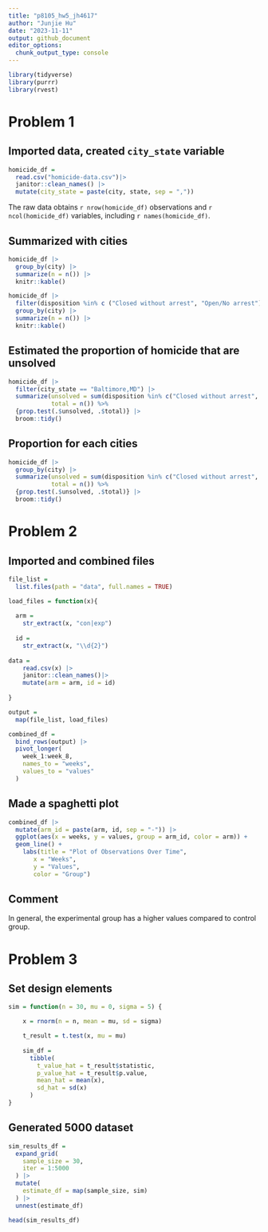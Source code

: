 ```yaml
---
title: "p8105_hw5_jh4617"
author: "Junjie Hu"
date: "2023-11-11"
output: github_document
editor_options: 
  chunk_output_type: console
---
```


```r
library(tidyverse)
library(purrr)
library(rvest)
```

# Problem 1

## Imported data, created `city_state` variable
```r
homicide_df =
  read.csv("homicide-data.csv")|>
  janitor::clean_names() |>
  mutate(city_state = paste(city, state, sep = ","))
```

The raw data obtains `r nrow(homicide_df)` observations and `r ncol(homicide_df)` variables, including `r names(homicide_df)`.

## Summarized with cities
```r
homicide_df |>
  group_by(city) |>
  summarize(n = n()) |>
  knitr::kable()

homicide_df |>
  filter(disposition %in% c ("Closed without arrest", "Open/No arrest")) |>
  group_by(city) |>
  summarize(n = n()) |>
  knitr::kable()
```

## Estimated the proportion of homicide that are unsolved
```r

homicide_df |>
  filter(city_state == "Baltimore,MD") |>
  summarize(unsolved = sum(disposition %in% c("Closed without arrest", "Open/No arrest")),
            total = n()) %>%
  {prop.test(.$unsolved, .$total)} |>
  broom::tidy()

```

## Proportion for each cities
```r
homicide_df |>
  group_by(city) |>
  summarize(unsolved = sum(disposition %in% c("Closed without arrest", "Open/No arrest")),
            total = n()) %>%
  {prop.test(.$unsolved, .$total)} |>
  broom::tidy()
```


# Problem 2

## Imported and combined files 
```r

file_list = 
  list.files(path = "data", full.names = TRUE) 

load_files = function(x){
  
  arm =
    str_extract(x, "con|exp")
  
  id = 
    str_extract(x, "\\d{2}")
  
data = 
    read.csv(x) |>
    janitor::clean_names()|>
    mutate(arm = arm, id = id)
    
}

output = 
  map(file_list, load_files) 

combined_df = 
  bind_rows(output) |>
  pivot_longer(
    week_1:week_8,
    names_to = "weeks",
    values_to = "values"
  )
```

## Made a spaghetti plot
```r
combined_df |>
  mutate(arm_id = paste(arm, id, sep = "-")) |>
  ggplot(aes(x = weeks, y = values, group = arm_id, color = arm)) +
  geom_line() +
    labs(title = "Plot of Observations Over Time",
       x = "Weeks",
       y = "Values",
       color = "Group")
```

## Comment
In general, the experimental group has a higher values compared to control group.


# Problem 3

## Set design elements
```r
sim = function(n = 30, mu = 0, sigma = 5) {

    x = rnorm(n = n, mean = mu, sd = sigma)

    t_result = t.test(x, mu = mu)
    
    sim_df =
      tibble(
        t_value_hat = t_result$statistic,
        p_value_hat = t_result$p.value,
        mean_hat = mean(x),
        sd_hat = sd(x)
      )
}

```

## Generated 5000 dataset
```r
sim_results_df = 
  expand_grid(
    sample_size = 30,
    iter = 1:5000
  ) |> 
  mutate(
    estimate_df = map(sample_size, sim)
  ) |> 
  unnest(estimate_df)

head(sim_results_df)
```


